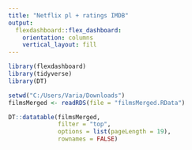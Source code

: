 ```yaml
---
title: "Netflix pl + ratings IMDB"
output: 
  flexdashboard::flex_dashboard:
    orientation: columns
    vertical_layout: fill
---
```


```r
library(flexdashboard)
library(tidyverse)
library(DT)

setwd("C:/Users/Varia/Downloads")
filmsMerged <- readRDS(file = "filmsMerged.RData")
```


```r
DT::datatable(filmsMerged,
              filter = "top",
              options = list(pageLength = 19),
              rownames = FALSE)
```

